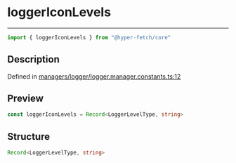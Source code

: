 

# loggerIconLevels

<div class="api-docs__separator" data-reactroot="">

---

</div><div class="api-docs__import" data-reactroot="">

```ts
import { loggerIconLevels } from "@hyper-fetch/core"
```

</div><div class="api-docs__section">

## Description

</div><div class="api-docs__description"><span class="api-docs__do-not-parse">



</span></div><p class="api-docs__definition">

Defined in [managers/logger/logger.manager.constants.ts:12](https://github.com/BetterTyped/hyper-fetch/blob/cc329b91/packages/core/src/managers/logger/logger.manager.constants.ts#L12)

</p><div class="api-docs__section">

## Preview

</div><div class="api-docs__preview var">

```ts
const loggerIconLevels = Record<LoggerLevelType, string>
```

</div><div class="api-docs__section">

## Structure

</div><div class="api-docs__returns">

```ts
Record<LoggerLevelType, string>
```

</div>